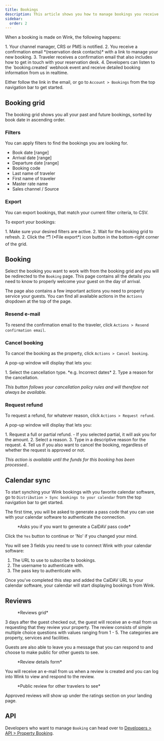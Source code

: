 ```yaml
---
title: Bookings
description: This article shows you how to manage bookings you receive through Wink and one if its sales channels.
sidebar:
  order: 2
---
```



When a booking is made on Wink, the following happens:

<Steps>
1. Your channel manager, CRS or PMS is notified.
2. You receive a confirmation email *(reservation desk contacts)* with a link to manage your new booking.
3. Traveler receives a confirmation email that also includes how to get in touch with your reservation desk.
4. Developers can listen to the `booking.created` webhook event and receive detailed booking information from us in realtime.
</Steps>

Either follow the link in the email, or go to `Account > Bookings` from the top navigation bar to get started.

## Booking grid

The booking grid shows you all your past and future bookings, sorted by book date in ascending order.

### Filters

You can apply filters to find the bookings you are looking for.

- Book date [range]
- Arrival date [range]
- Departure date [range]
- Booking code
- Last name of traveler
- First name of traveler
- Master rate name
- Sales channel / Source

### Export

You can export bookings, that match your current filter criteria, to CSV. 

To export your bookings: 

<Steps>
1. Make sure your desired filters are active.
2. Wait for the booking grid to refresh.
2. Click the 🗂️ (*File export*) icon button in the bottom-right corner of the grid.
</Steps>

## Booking

Select the booking you want to work with from the booking grid and you will be redirected to the `Booking` page. 
This page contains all the details you need to know to properly welcome your guest on the day of arrival.

The page also contains a few important actions you need to properly service your guests. You can find all available actions in the `Actions` dropdown at the top of the page.

### Resend e-mail

To resend the confirmation email to the traveler, click `Actions > Resend confirmation email`.

### Cancel booking

To cancel the booking as the property, click `Actions > Cancel booking`. 

A pop-up window will display that lets you:

<Steps>
1. Select the cancellation type. *e.g. Incorrect dates*
2. Type a reason for the cancellation. 
</Steps>

*This button follows your cancellation policy rules and will therefore not always be available.*

### Request refund

To request a refund, for whatever reason, click `Actions > Request refund`. 

A pop-up window will display that lets you:

<Steps>
1. Request a full or partial refund.
    - If you selected partial, it will ask you for the amount.
2. Select a reason.
3. Type in a descriptive reason for the request.
4. Tell us if you also want to cancel the booking, regardless of whether the request is approved or not.
</Steps>

 *This action is available until the funds for this booking has been processed.*.

## Calendar sync

To start synching your Wink bookings with you favorite calendar software, go to `Distribution > Sync bookings to your calendar` from the top navigation bar to get started.

The first time, you will be asked to generate a pass code that you can use with your calendar software to authenticate the connection.

<figure>
<CloudinaryImage 
      width="350"
      height="188"
      resize="scale"
      quality="best"
      alt="Generate pass code"
      src="academy/caldav-pass-code" 
      errorImage="noimage_opaque_nyrtl0.png"
    />
    <figcaption>*Asks you if you want to generate a CalDAV pass code*</figcaption>
</figure>

Click the `Yes` button to continue or 'No' if you changed your mind.

You will see 3 fields you need to use to connect Wink with your calendar software:

1. The URL to use to subscribe to bookings.
2. The username to authenticate with.
3. The pass key to authenticate with.

Once you've completed this step and added the CalDAV URL to your calendar software, your calendar will start displaying bookings from Wink.

## Reviews

<figure>
<CloudinaryImage 
      width="700"
      height="151"
      resize="scale"
      quality="best"
      alt="Review grid"
      src="academy/reviews" 
      errorImage="noimage_opaque_nyrtl0.png"
    />
    <figcaption>*Reviews grid*</figcaption>
</figure>

3 days after the guest checked out, the guest will receive an e-mail from us requesting that they review your property. 
The review consists of simple multiple choice questions with values ranging from 1 - 5. The categories are property, services and facilities.

Guests are also able to leave you a message that you can respond to and choose to make public for other guests to see.

<figure>
<CloudinaryImage 
      width="700"
      height="421"
      resize="scale"
      quality="best"
      alt="Approve review"
      src="academy/review-details" 
      errorImage="noimage_opaque_nyrtl0.png"
    />
    <figcaption>*Review details form*</figcaption>
</figure>

You will receive an e-mail from us when a review is created and you can log into Wink to view and respond to the review.

<figure>
<CloudinaryImage 
      width="350"
      height="355"
      resize="scale"
      quality="best"
      alt="Public review"
      src="academy/public-review" 
      errorImage="noimage_opaque_nyrtl0.png"
    />
    <figcaption>*Public review for other travelers to see*</figcaption>
</figure>

Approved reviews will show up under the ratings section on your landing page.

## API

Developers who want to manage `Booking` can head over to [Developers > API > Property Booking](/developers/apis/#property-booking-api).
